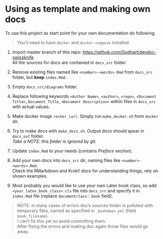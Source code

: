 # Using as template and making own docs {#as_template}

To use this project as start point for your own documentation do following:

> You'll need to have `docker` and `docker-compose` installed

#. Import master branch of this repo:
[https://github.com/Godhart/devdoc-swissknife](https://github.com/Godhart/devdoc-swissknife)\
All the sources for docs are contained in `docs_src` folder.

#. Remove existing files named like `<number>-<words>.Rmd` from `docs_src` folder, but **keep** `index.Rmd`.

#. Empty `docs_src/diagrams` folder.

#. Replace following keywords
`<Author Name>`, `<author>`, `<repo>`, `<Document Title>`, `Document_Title`, `<Document Description>`
within files in `docs_src` with actual values.

#. Make docker image `rocker_curl`.
Simply run `make_docker.sh` from `docker` dir.

#. Try to make docs with `make_docs.sh`.
Output docs should apear in `docs_out` folder.\
*Take a NOTE: this folder is ignored by git.*

#. Update `index.Rmd` to your needs (contains *Preface* section).

#. Add your own docs into `docs_src` dir, naming files like `<number>-<words>.Rmd`.\
Check the RMarkdown and Kroki! docs for understanding things, rely on shown examples.

#. Most probably you would like to use your own Latex book class, so add `<your_latex_book_class>.cls` file
 into `docs_src` and specify it in `index.Rmd` file (replace `documentclass: book` field).

> NOTE: in many cases of errors doc's sources folder is polluted with temporary files,
> named as specified in `_bookdown.yml` (field `book_filename`).\
> I can't fix this yet so avoid committing them.\
> After fixing the errors and making doc again those files would go away.\
